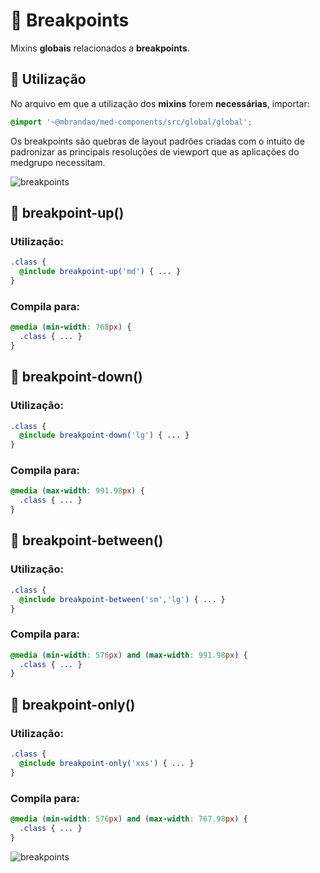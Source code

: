 
<Meta title="Global/Mixins/Breakpoints" />

# 🧪 Breakpoints

Mixins **globais** relacionados a **breakpoints**.

## 💈 Utilização

No arquivo em que a utilização dos **mixins** forem **necessárias**, importar:

``` scss
@import '~@mbrandao/med-components/src/global/global';
```

Os breakpoints são quebras de layout padrões criadas com o intuito de padronizar as principais resoluções de viewport que as aplicações
do medgrupo necessitam.

<img src={breakpoints} alt="breakpoints" />

## 🧪 breakpoint-up()

### Utilização:

```scss
.class {
  @include breakpoint-up('md') { ... }
}
```

### Compila para:

```scss
@media (min-width: 768px) {
  .class { ... }
}
```

## 🧪 breakpoint-down()

### Utilização:

```scss
.class {
  @include breakpoint-down('lg') { ... }
}
```

### Compila para:

```scss
@media (max-width: 991.98px) {
  .class { ... }
}
```

## 🧪 breakpoint-between()

### Utilização:

```scss
.class {
  @include breakpoint-between('sm','lg') { ... }
}
```

### Compila para:

```scss
@media (min-width: 576px) and (max-width: 991.98px) {
  .class { ... }
}
```

## 🧪 breakpoint-only()

### Utilização:

```scss
.class {
  @include breakpoint-only('xxs') { ... }
}
```

### Compila para:

```scss
@media (min-width: 576px) and (max-width: 767.98px) {
  .class { ... }
}
```

<img src={breakpoints} alt="breakpoints" />
